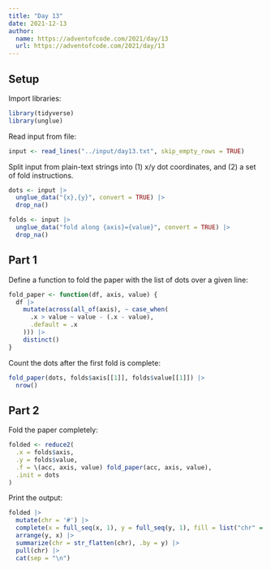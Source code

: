 ```yaml
---
title: "Day 13"
date: 2021-12-13
author:
  name: https://adventofcode.com/2021/day/13
  url: https://adventofcode.com/2021/day/13
---
```


## Setup

Import libraries:

```r

library(tidyverse)
library(unglue)

```

Read input from file:

```r

input <- read_lines("../input/day13.txt", skip_empty_rows = TRUE)

```

Split input from plain-text strings into (1) x/y dot coordinates, and (2) a set of fold instructions.

```r

dots <- input |> 
  unglue_data("{x},{y}", convert = TRUE) |> 
  drop_na()

folds <- input |> 
  unglue_data("fold along {axis}={value}", convert = TRUE) |> 
  drop_na()

```


## Part 1

Define a function to fold the paper with the list of dots over a given line:

```r

fold_paper <- function(df, axis, value) {
  df |> 
    mutate(across(all_of(axis), ~ case_when(
      .x > value ~ value - (.x - value),
      .default = .x
    ))) |> 
    distinct()
}

```

Count the dots after the first fold is complete:

```r

fold_paper(dots, folds$axis[[1]], folds$value[[1]]) |> 
  nrow()

```

## Part 2

Fold the paper completely:

```r

folded <- reduce2(
  .x = folds$axis, 
  .y = folds$value, 
  .f = \(acc, axis, value) fold_paper(acc, axis, value), 
  .init = dots
)

```

Print the output:

```r

folded |> 
  mutate(chr = '#') |> 
  complete(x = full_seq(x, 1), y = full_seq(y, 1), fill = list("chr" = " ")) |> 
  arrange(y, x) |> 
  summarize(chr = str_flatten(chr), .by = y) |> 
  pull(chr) |> 
  cat(sep = "\n")

```







